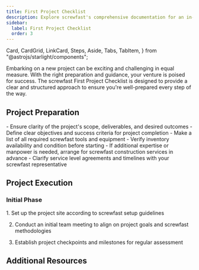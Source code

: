 ```yaml
---
title: First Project Checklist
description: Explore screwfast's comprehensive documentation for an in-depth look at our premium tools and construction services. 
sidebar:
  label: First Project Checklist
  order: 3
---
```

  Card,
  CardGrid,
  LinkCard,
  Steps,
  Aside,
  Tabs,
  TabItem,
} from "@astrojs/starlight/components";

Embarking on a new project can be exciting and challenging in equal measure. With the right preparation and guidance, your venture is poised for success. The screwfast First Project Checklist is designed to provide a clear and structured approach to ensure you're well-prepared every step of the way.

## Project Preparation

<CardGrid>
  <Card title="Scope and Objectives">
    - Ensure clarity of the project's scope, deliverables, and desired outcomes
    - Define clear objectives and success criteria for project completion
  </Card>
  <Card title="Tools and Equipment">
    - Make a list of all required screwfast tools and equipment
    - Verify inventory availability and condition before starting
  </Card>
  <Card title="Arranging Services">
    - If additional expertise or manpower is needed, arrange for screwfast construction services in advance
    - Clarify service level agreements and timelines with your screwfast representative
  </Card>
</CardGrid>

## Project Execution
### Initial Phase
<Steps>
1. Set up the project site according to screwfast setup guidelines

2. Conduct an initial team meeting to align on project goals and screwfast methodologies

3. Establish project checkpoints and milestones for regular assessment
</Steps>


## Additional Resources
<CardGrid>
<LinkCard
  title="Detailed Guides"
  description="Access in-depth documentation and user manuals for screwfast tools and services."
  href="/guides/getting-started"
/>
<LinkCard
  title="Support Contacts"
  description="Keep handy the contact details for screwfast support, available for assistance throughout your project."
  href="/guides/getting-started"
/>
<LinkCard
  title="Advanced Learning"
  description="Explore further educational resources provided by screwfast to refine your skills and knowledge base."
  href="/guides/getting-started"
/>
</CardGrid>